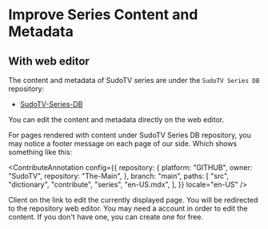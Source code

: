 
# Improve Series Content and Metadata 

## With web editor

The content and metadata of SudoTV series are under the `SudoTV Series DB` repository:

- [SudoTV-Series-DB](https://github.com/SudoTV/SudoTV-Series-DB)

You can edit the content and metadata directly on the web editor. 

For pages rendered with content under SudoTV Series DB repository, you may notice a footer message on each page of our side. Which shows something like this:

<ContributeAnnotation
    config={{
        repository: {
            platform: "GITHUB",
            owner: "SudoTV",
            repository: "The-Main",
        },
        branch: "main",
        paths: [
            "src",
            "dictionary",
            "contribute",
            "series",
            "en-US.mdx",
        ],
    }}
    locale="en-US"
/>

Client on the link to edit the currently displayed page. You will be redirected to the repository web editor. You may need a account in order to edit the content. If you don't have one, you can create one for free.
